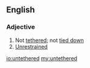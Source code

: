 ==English==
===Adjective===
{{en-adj}}
# Not [[tethered]]; not [[tied down]]
# [[unrestrained|Unrestrained]]

[[io:untethered]]
[[my:untethered]]